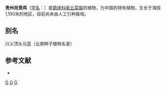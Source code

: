{{Speciesbox 
| genus = Strobilanthes
| species = darrisii
| authority = (Lévl.) E. Hossain
}}

'''贵州肖笼鸡'''（[[学名|学名]]：{{lang|la|''Strobilanthes darrisii''}}）是[[爵床科|爵床科]][[紫云菜属|紫云菜属]]的植物，为中国的特有植物，生长于海拔1,100米的地区，目前尚未由人工引种栽培。

== 别名 ==
兴义顶头马蓝（云南种子植物名录）

== 参考文献 ==
<div class="references-small">
* {{cite web| url =http://www.bioinfo.cn/db05/KmzwSpecies.php?action=view&id=328| title =贵州肖笼鸡| work =《中国高等植物数据库全库》| publisher =中国科学院微生物研究所| author =昆明植物研究所| accessdate =2009-02-21| deadurl =yes| archiveurl =https://web.archive.org/web/20160305074947/http://www.bioinfo.cn/db05/KmzwSpecies.php?action=view&id=328| archivedate =2016-03-05}}
</div>
{{Taxonbar|from=Q15224968}}

[[Category:马蓝属|G]]
[[Category:中國特有植物|G]]
[[Category:贵州植物|G]]